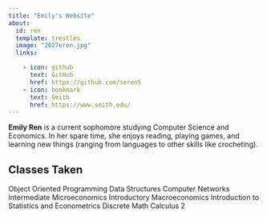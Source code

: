 ```yaml
---
title: "Emily's Website"
about:
  id: ren
  template: trestles
  image: "2027eren.jpg"
  links:

    - icon: github
      text: GitHub
      href: https://github.com/seren5
    - icon: bookmark
      text: Smith
      href: https://www.smith.edu/
---
```


**Emily Ren** is a current sophomore studying Computer Science and Economics. In her spare time, she enjoys reading, playing games, and learning new things (ranging from languages to other skills like crocheting).

## Classes Taken
Object Oriented Programming
Data Structures
Computer Networks
Intermediate Microeconomics
Introductory Macroeconomics
Introduction to Statistics and Econometrics
Discrete Math
Calculus 2

